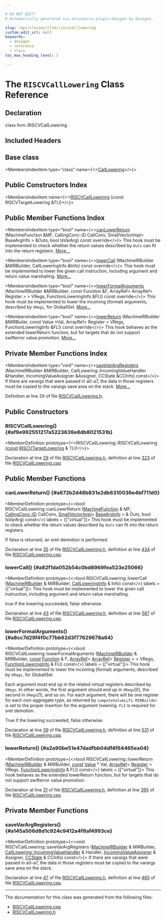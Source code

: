 ```yaml
---

# DO NOT EDIT!
# Automatically generated via docusaurus-plugin-doxygen by Doxygen.

slug: /api/classes/llvm/riscvcalllowering
custom_edit_url: null
keywords:
  - doxygen
  - reference
  - class
toc_max_heading_level: 3

---
```





# The `RISCVCallLowering` Class Reference

<DoxygenPage pluginConfig={pluginConfig}>



## Declaration

<CodeBlock>class llvm::RISCVCallLowering</CodeBlock>

## Included Headers

<IncludesList>
<IncludesListItem
  filePath="Target/RISCV/GISel/RISCVCallLowering.h"
  permalink="/docs/api/files/lib/lib/target/lib/target/riscv/lib/target/riscv/gisel/riscvcalllowering-h"
  isLocal="true" />
</IncludesList>

## Base class

<MembersIndex>

<MembersIndexItem
  type="class"
  name={<><a href="/docs/api/classes/llvm/calllowering">CallLowering</a></>}>
</MembersIndexItem>

</MembersIndex>

## Public Constructors Index

<MembersIndex>

<MembersIndexItem
  name={<><a href="#af9e992551217a5223639e8db8021531b">RISCVCallLowering</a> (const RISCVTargetLowering &amp;TLI)</>}>
</MembersIndexItem>

</MembersIndex>

## Public Member Functions Index

<MembersIndex>

<MembersIndexItem
  type="bool"
  name={<><a href="#a672b2d48b831e2db6310036e4bf711d0">canLowerReturn</a> (MachineFunction &amp;MF, CallingConv::ID CallConv, SmallVectorImpl&lt; BaseArgInfo &gt; &amp;Outs, bool IsVarArg) const override</>}>
This hook must be implemented to check whether the return values described by <code>Outs</code> can fit into the return registers. <a href="#a672b2d48b831e2db6310036e4bf711d0">More...</a>
</MembersIndexItem>

<MembersIndexItem
  type="bool"
  name={<><a href="#a82f1da052b54c0bd8969fea523e25066">lowerCall</a> (MachineIRBuilder &amp;MIRBuilder, CallLoweringInfo &amp;Info) const override</>}>
This hook must be implemented to lower the given call instruction, including argument and return value marshalling. <a href="#a82f1da052b54c0bd8969fea523e25066">More...</a>
</MembersIndexItem>

<MembersIndexItem
  type="bool"
  name={<><a href="#a8cc7d29f4f0c77bb62d3f77629678a64">lowerFormalArguments</a> (MachineIRBuilder &amp;MIRBuilder, const Function &amp;F, ArrayRef&lt; ArrayRef&lt; Register &gt; &gt; VRegs, FunctionLoweringInfo &amp;FLI) const override</>}>
This hook must be implemented to lower the incoming (formal) arguments, described by <code>VRegs</code>, for GlobalISel. <a href="#a8cc7d29f4f0c77bb62d3f77629678a64">More...</a>
</MembersIndexItem>

<MembersIndexItem
  type="bool"
  name={<><a href="#a2a90be51e47dadfbb04df4f64465ea04">lowerReturn</a> (MachineIRBuilder &amp;MIRBuiler, const Value &#42;Val, ArrayRef&lt; Register &gt; VRegs, FunctionLoweringInfo &amp;FLI) const override</>}>
This hook behaves as the extended lowerReturn function, but for targets that do not support swifterror value promotion. <a href="#a2a90be51e47dadfbb04df4f64465ea04">More...</a>
</MembersIndexItem>

</MembersIndex>

## Private Member Functions Index

<MembersIndex>

<MembersIndexItem
  type="void"
  name={<><a href="#a145a506d8d1c924c9412a4f8af4993ce">saveVarArgRegisters</a> (MachineIRBuilder &amp;MIRBuilder, CallLowering::IncomingValueHandler &amp;Handler, IncomingValueAssigner &amp;Assigner, CCState &amp;CCInfo) const</>}>
If there are varargs that were passed in a0-a7, the data in those registers must be copied to the varargs save area on the stack. <a href="#a145a506d8d1c924c9412a4f8af4993ce">More...</a>
</MembersIndexItem>

</MembersIndex>


Definition at line 26 of file <a href="/docs/api/files/lib/lib/target/lib/target/riscv/lib/target/riscv/gisel/riscvcalllowering-h">RISCVCallLowering.h</a>.

<SectionDefinition>

## Public Constructors

### RISCVCallLowering() {#af9e992551217a5223639e8db8021531b}

<MemberDefinition
  prototype={<>RISCVCallLowering::RISCVCallLowering (<a href="/docs/api/files/lib/lib/target/lib/target/aarch64/aarch64promoteconstant-cpp/#a90f8350fecae261c25be85d38b451bff">const</a> <a href="/docs/api/classes/llvm/riscvtargetlowering">RISCVTargetLowering</a> &amp; TLI)</>}>

Declaration at line <a href="/docs/api/files/lib/lib/target/lib/target/riscv/lib/target/riscv/gisel/riscvcalllowering-h/#l00029">29</a> of file <a href="/docs/api/files/lib/lib/target/lib/target/riscv/lib/target/riscv/gisel/riscvcalllowering-h">RISCVCallLowering.h</a>, definition at line <a href="/docs/api/files/lib/lib/target/lib/target/riscv/lib/target/riscv/gisel/riscvcalllowering-cpp/#l00323">323</a> of file <a href="/docs/api/files/lib/lib/target/lib/target/riscv/lib/target/riscv/gisel/riscvcalllowering-cpp">RISCVCallLowering.cpp</a>.
</MemberDefinition>

</SectionDefinition>

<SectionDefinition>

## Public Member Functions

### canLowerReturn() {#a672b2d48b831e2db6310036e4bf711d0}

<MemberDefinition
  prototype={<>bool RISCVCallLowering::canLowerReturn (<a href="/docs/api/classes/llvm/machinefunction">MachineFunction</a> &amp; MF, <a href="/docs/api/namespaces/llvm/callingconv/#abdf8cf606905c10634e831390981b0ed">CallingConv::ID</a> CallConv, <a href="/docs/api/classes/llvm/smallvectorimpl">SmallVectorImpl</a>&lt; <a href="/docs/api/structs/llvm/calllowering/basearginfo">BaseArgInfo</a> &gt; &amp; Outs, bool IsVarArg) const</>}
  labels = {["virtual"]}>
This hook must be implemented to check whether the return values described by <code>Outs</code> can fit into the return registers.

If false is returned, an sret-demotion is performed.

Declaration at line <a href="/docs/api/files/lib/lib/target/lib/target/riscv/lib/target/riscv/gisel/riscvcalllowering-h/#l00035">35</a> of file <a href="/docs/api/files/lib/lib/target/lib/target/riscv/lib/target/riscv/gisel/riscvcalllowering-h">RISCVCallLowering.h</a>, definition at line <a href="/docs/api/files/lib/lib/target/lib/target/riscv/lib/target/riscv/gisel/riscvcalllowering-cpp/#l00434">434</a> of file <a href="/docs/api/files/lib/lib/target/lib/target/riscv/lib/target/riscv/gisel/riscvcalllowering-cpp">RISCVCallLowering.cpp</a>.
</MemberDefinition>

### lowerCall() {#a82f1da052b54c0bd8969fea523e25066}

<MemberDefinition
  prototype={<>bool RISCVCallLowering::lowerCall (<a href="/docs/api/classes/llvm/machineirbuilder">MachineIRBuilder</a> &amp; MIRBuilder, <a href="/docs/api/structs/llvm/calllowering/callloweringinfo">CallLoweringInfo</a> &amp; Info) const</>}
  labels = {["virtual"]}>
This hook must be implemented to lower the given call instruction, including argument and return value marshalling.

<SectionUser title="Returns">
true if the lowering succeeded, false otherwise.
</SectionUser>

Declaration at line <a href="/docs/api/files/lib/lib/target/lib/target/riscv/lib/target/riscv/gisel/riscvcalllowering-h/#l00043">43</a> of file <a href="/docs/api/files/lib/lib/target/lib/target/riscv/lib/target/riscv/gisel/riscvcalllowering-h">RISCVCallLowering.h</a>, definition at line <a href="/docs/api/files/lib/lib/target/lib/target/riscv/lib/target/riscv/gisel/riscvcalllowering-cpp/#l00587">587</a> of file <a href="/docs/api/files/lib/lib/target/lib/target/riscv/lib/target/riscv/gisel/riscvcalllowering-cpp">RISCVCallLowering.cpp</a>.
</MemberDefinition>

### lowerFormalArguments() {#a8cc7d29f4f0c77bb62d3f77629678a64}

<MemberDefinition
  prototype={<>bool RISCVCallLowering::lowerFormalArguments (<a href="/docs/api/classes/llvm/machineirbuilder">MachineIRBuilder</a> &amp; MIRBuilder, <a href="/docs/api/files/lib/lib/target/lib/target/aarch64/aarch64promoteconstant-cpp/#a90f8350fecae261c25be85d38b451bff">const</a> <a href="/docs/api/classes/llvm/function">Function</a> &amp; F, <a href="/docs/api/classes/llvm/arrayref">ArrayRef</a>&lt; <a href="/docs/api/classes/llvm/arrayref">ArrayRef</a>&lt; <a href="/docs/api/classes/llvm/register">Register</a> &gt; &gt; VRegs, <a href="/docs/api/classes/llvm/functionloweringinfo">FunctionLoweringInfo</a> &amp; FLI) const</>}
  labels = {["virtual"]}>
This hook must be implemented to lower the incoming (formal) arguments, described by <code>VRegs</code>, for GlobalISel.

Each argument must end up in the related virtual registers described by <code>VRegs</code>. In other words, the first argument should end up in <code>VRegs</code>&#91;0&#93;, the second in <code>VRegs</code>&#91;1&#93;, and so on. For each argument, there will be one register for each non-aggregate type, as returned by <code>computeValueLLTs</code>. <code>MIRBuilder</code> is set to the proper insertion for the argument lowering. <code>FLI</code> is required for sret demotion.


<SectionUser title="Returns">
True if the lowering succeeded, false otherwise.
</SectionUser>

Declaration at line <a href="/docs/api/files/lib/lib/target/lib/target/riscv/lib/target/riscv/gisel/riscvcalllowering-h/#l00039">39</a> of file <a href="/docs/api/files/lib/lib/target/lib/target/riscv/lib/target/riscv/gisel/riscvcalllowering-h">RISCVCallLowering.h</a>, definition at line <a href="/docs/api/files/lib/lib/target/lib/target/riscv/lib/target/riscv/gisel/riscvcalllowering-cpp/#l00531">531</a> of file <a href="/docs/api/files/lib/lib/target/lib/target/riscv/lib/target/riscv/gisel/riscvcalllowering-cpp">RISCVCallLowering.cpp</a>.
</MemberDefinition>

### lowerReturn() {#a2a90be51e47dadfbb04df4f64465ea04}

<MemberDefinition
  prototype={<>bool RISCVCallLowering::lowerReturn (<a href="/docs/api/classes/llvm/machineirbuilder">MachineIRBuilder</a> &amp; MIRBuilder, <a href="/docs/api/files/lib/lib/target/lib/target/aarch64/aarch64promoteconstant-cpp/#a90f8350fecae261c25be85d38b451bff">const</a> <a href="/docs/api/classes/llvm/value">Value</a> &#42; Val, <a href="/docs/api/classes/llvm/arrayref">ArrayRef</a>&lt; <a href="/docs/api/classes/llvm/register">Register</a> &gt; VRegs, <a href="/docs/api/classes/llvm/functionloweringinfo">FunctionLoweringInfo</a> &amp; FLI) const</>}
  labels = {["virtual"]}>
This hook behaves as the extended lowerReturn function, but for targets that do not support swifterror value promotion.

Declaration at line <a href="/docs/api/files/lib/lib/target/lib/target/riscv/lib/target/riscv/gisel/riscvcalllowering-h/#l00031">31</a> of file <a href="/docs/api/files/lib/lib/target/lib/target/riscv/lib/target/riscv/gisel/riscvcalllowering-h">RISCVCallLowering.h</a>, definition at line <a href="/docs/api/files/lib/lib/target/lib/target/riscv/lib/target/riscv/gisel/riscvcalllowering-cpp/#l00395">395</a> of file <a href="/docs/api/files/lib/lib/target/lib/target/riscv/lib/target/riscv/gisel/riscvcalllowering-cpp">RISCVCallLowering.cpp</a>.
</MemberDefinition>

</SectionDefinition>

<SectionDefinition>

## Private Member Functions

### saveVarArgRegisters() {#a145a506d8d1c924c9412a4f8af4993ce}

<MemberDefinition
  prototype={<>void RISCVCallLowering::saveVarArgRegisters (<a href="/docs/api/classes/llvm/machineirbuilder">MachineIRBuilder</a> &amp; MIRBuilder, <a href="/docs/api/structs/llvm/calllowering/incomingvaluehandler">CallLowering::IncomingValueHandler</a> &amp; Handler, <a href="/docs/api/structs/llvm/calllowering/incomingvalueassigner">IncomingValueAssigner</a> &amp; Assigner, <a href="/docs/api/classes/llvm/ccstate">CCState</a> &amp; CCInfo) const</>}>
If there are varargs that were passed in a0-a7, the data in those registers must be copied to the varargs save area on the stack.

Declaration at line <a href="/docs/api/files/lib/lib/target/lib/target/riscv/lib/target/riscv/gisel/riscvcalllowering-h/#l00047">47</a> of file <a href="/docs/api/files/lib/lib/target/lib/target/riscv/lib/target/riscv/gisel/riscvcalllowering-h">RISCVCallLowering.h</a>, definition at line <a href="/docs/api/files/lib/lib/target/lib/target/riscv/lib/target/riscv/gisel/riscvcalllowering-cpp/#l00465">465</a> of file <a href="/docs/api/files/lib/lib/target/lib/target/riscv/lib/target/riscv/gisel/riscvcalllowering-cpp">RISCVCallLowering.cpp</a>.
</MemberDefinition>

</SectionDefinition>

<hr/>

The documentation for this class was generated from the following files:

<ul>
<li><a href="/docs/api/files/lib/lib/target/lib/target/riscv/lib/target/riscv/gisel/riscvcalllowering-cpp">RISCVCallLowering.cpp</a></li>
<li><a href="/docs/api/files/lib/lib/target/lib/target/riscv/lib/target/riscv/gisel/riscvcalllowering-h">RISCVCallLowering.h</a></li>
</ul>

</DoxygenPage>
